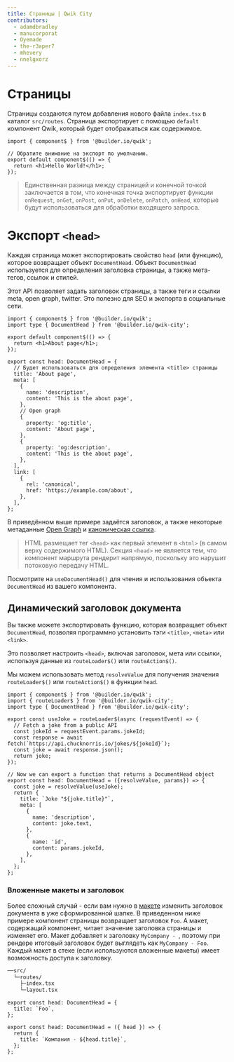 ```yaml
---
title: Страницы | Qwik City
contributors:
  - adamdbradley
  - manucorporat
  - Oyemade
  - the-r3aper7
  - mhevery
  - nnelgxorz
---
```


# Страницы

Страницы создаются путем добавления нового файла `index.tsx` в каталог `src/routes`. Страница экспортирует с помощью `default` компонент Qwik, который будет отображаться как содержимое.

```tsx title="src/routes/some/path/index.tsx"
import { component$ } from '@builder.io/qwik';

// Обратите внимание на экспорт по умолчанию.
export default component$(() => {
  return <h1>Hello World!</h1>;
});
```

> Единственная разница между страницей и конечной точкой заключается в том, что конечная точка экспортирует функции `onRequest`, `onGet`, `onPost`, `onPut`, `onDelete`, `onPatch`, `onHead`, которые будут использоваться для обработки входящего запроса.

# Экспорт `<head>`

Каждая страница может экспортировать свойство `head` (или функцию), которое возвращает объект `DocumentHead`. Объект `DocumentHead` используется для определения заголовка страницы, а также мета-тегов, ссылок и стилей.

Этот API позволяет задать заголовок страницы, а также теги и ссылки meta, open graph, twitter. Это полезно для SEO и экспорта в социальные сети.

```tsx {8} /head/ title="src/routes/about/index.tsx"
import { component$ } from '@builder.io/qwik';
import type { DocumentHead } from '@builder.io/qwik-city';

export default component$(() => {
  return <h1>About page</h1>;
});

export const head: DocumentHead = {
  // Будет использоваться для определения элемента <title> страницы
  title: 'About page',
  meta: [
    {
      name: 'description',
      content: 'This is the about page',
    },
    // Open graph
    {
      property: 'og:title',
      content: 'About page',
    },
    {
      property: 'og:description',
      content: 'This is the about page',
    },
  ],
  link: [
    {
      rel: 'canonical',
      href: 'https://example.com/about',
    },
  ],
};
```

В приведённом выше примере задаётся заголовок, а также некоторые метаданные [Open Graph](https://ogp.me/) и [каноническая ссылка](https://developers.google.com/search/docs/crawling-indexing/canonicalization).

> HTML размещает тег `<head>` как первый элемент в `<html>` (в самом верху содержимого HTML). Секция `<head>` не является тем, что компонент маршрута рендерит напрямую, поскольку это нарушит потоковую передачу HTML.

Посмотрите на `useDocumentHead()` для чтения и использования объекта `DocumentHead` из вашего компонента.

## Динамический заголовок документа

Вы также можете экспортировать функцию, которая возвращает объект `DocumentHead`, позволяя программно установить тэги `<title>`, `<meta>` или `<link>`.

Это позволяет настроить `<head>`, включая заголовок, мета или ссылки, используя данные из `routeLoader$()` или `routeAction$()`.

Мы можем использовать метод `resolveValue` для получения значения `routeLoader$()` или `routeAction$()` в функции `head`.

```tsx title="src/routes/jokes/[jokeId]/index.tsx"
import { component$ } from '@builder.io/qwik';
import { routeLoader$ } from '@builder.io/qwik-city';
import type { DocumentHead } from '@builder.io/qwik-city';

export const useJoke = routeLoader$(async (requestEvent) => {
  // Fetch a joke from a public API
  const jokeId = requestEvent.params.jokeId;
  const response = await fetch(`https://api.chucknorris.io/jokes/${jokeId}`);
  const joke = await response.json();
  return joke;
});

// Now we can export a function that returns a DocumentHead object
export const head: DocumentHead = ({resolveValue, params}) => {
  const joke = resolveValue(useJoke);
  return {
    title: `Joke "${joke.title}"`,
    meta: [
      {
        name: 'description',
        content: joke.text,
      },
      {
        name: 'id',
        content: params.jokeId,
      },
    ],
  };
};
```

### Вложенные макеты и заголовок

Более сложный случай - если вам нужно в [макете](../layout/index.mdx) изменить заголовок документа в уже сформированной шапке. В приведенном ниже примере компонент страницы возвращает заголовок `Foo`. А макет, содержащий компонент, читает значение заголовка страницы и изменяет его. Макет добавляет к заголовку `MyCompany - `, поэтому при рендере итоговый заголовок будет выглядеть как `MyCompany - Foo`. Каждый макет в стеке (если используются вложенные макеты) имеет возможность доступа к заголовку.

```bash
──src/
  └─routes/
    ├─index.tsx
    └─layout.tsx
```

```tsx title="src/routes/index.tsx"
export const head: DocumentHead = {
  title: `Foo`,
};
```

```tsx title="src/routes/layout.tsx"
export const head: DocumentHead = ({ head }) => {
  return {
    title: `Компания - ${head.title}`,
  };
};
```
